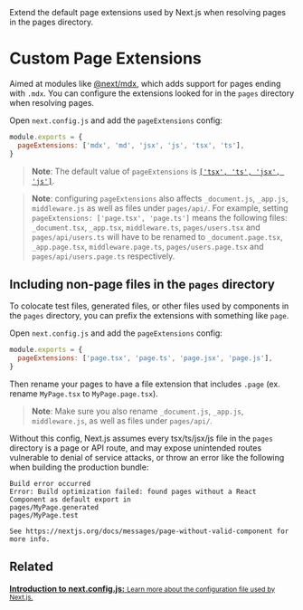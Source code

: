<PageMeta>
   Extend the default page extensions used by Next.js when resolving pages in the pages directory.
</PageMeta>

# Custom Page Extensions

Aimed at modules like [@next/mdx](https://github.com/vercel/next.js/tree/canary/packages/next-mdx), which adds support for pages ending with `.mdx`. You can configure the extensions looked for in the `pages` directory when resolving pages.

Open `next.config.js` and add the `pageExtensions` config:

```js
module.exports = {
  pageExtensions: ['mdx', 'md', 'jsx', 'js', 'tsx', 'ts'],
}
```

> **Note**: The default value of `pageExtensions` is [`['tsx', 'ts', 'jsx', 'js']`](https://github.com/vercel/next.js/blob/f1dbc9260d48c7995f6c52f8fbcc65f08e627992/packages/next/server/config-shared.ts#L161).

> **Note**: configuring `pageExtensions` also affects `_document.js`, `_app.js`, `middleware.js` as well as files under `pages/api/`. For example, setting `pageExtensions: ['page.tsx', 'page.ts']` means the following files: `_document.tsx`, `_app.tsx`, `middleware.ts`, `pages/users.tsx` and `pages/api/users.ts` will have to be renamed to `_document.page.tsx`, `_app.page.tsx`, `middleware.page.ts`, `pages/users.page.tsx` and `pages/api/users.page.ts` respectively.

## Including non-page files in the `pages` directory

To colocate test files, generated files, or other files used by components in the `pages` directory, you can prefix the extensions with something like `page`.

Open `next.config.js` and add the `pageExtensions` config:

```js
module.exports = {
  pageExtensions: ['page.tsx', 'page.ts', 'page.jsx', 'page.js'],
}
```

Then rename your pages to have a file extension that includes `.page` (ex. rename `MyPage.tsx` to `MyPage.page.tsx`).

> **Note**: Make sure you also rename `_document.js`, `_app.js`, `middleware.js`, as well as files under `pages/api/`.

Without this config, Next.js assumes every tsx/ts/jsx/js file in the `pages` directory is a page or API route, and may expose unintended routes vulnerable to denial of service attacks, or throw an error like the following when building the production bundle:

```
Build error occurred
Error: Build optimization failed: found pages without a React Component as default export in
pages/MyPage.generated
pages/MyPage.test

See https://nextjs.org/docs/messages/page-without-valid-component for more info.
```

## Related

<div className="card">
  <a href="/docs/api-reference/next.config.js/introduction.md">
    <b>Introduction to next.config.js:</b>
    <small>Learn more about the configuration file used by Next.js.</small>
  </a>
</div>

